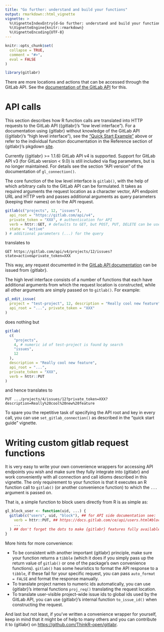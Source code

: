```yaml
---
title: "Go further: understand and build your functions"
output: rmarkdown::html_vignette
vignette: >
  %\VignetteIndexEntry{d-Go further: understand and build your functions}
  %\VignetteEngine{knitr::rmarkdown}
  %\VignetteEncoding{UTF-8}
---
```


```r
knitr::opts_chunk$set(
  collapse = TRUE,
  comment = "#>",
  eval = FALSE
)
```

```r
library(gitlabr)
```

There are more locations and actions that can be accessed through the GitLab API.
See the [documentation of the GitLab API](https://docs.gitlab.com/ce/api/) for this.

# API calls

This section describes how R function calls are translated into HTTP requests to the GitLab API ({gitlabr}'s "low level interface"). For a documentation using {gitlabr} without knowledge of the GitLab API ({gitlabr}'s "high level interface"), see the ["Quick Start Example"](#quick-start-example) above or refer to the individual function documentation in the Reference section of {gitlabr}'s pkgdown [site](https://thinkr-open.github.io/gitlabr/reference/index.html).

Currently ({gitlabr} >= 1.1.6) GitLab API v4 is supported. Support for GitLab API v3 (for GitLab version < 9.0) is still included via flag parameters, but is no longer maintained. For details see the section "API version" of the documentation of `gl_connection()`.

The core function of the low level interface is `gitlab()`, with the help of which arbitrary calls to the GitLab API can be formulated. It takes as required arguments the request location as a character vector, API endpoint URL and HTTP verb and passes additional arguments as query parameters (keeping their names) on to the API request.

```r
gitlab(c("projects", 12, "issues"),
  api_root = "https://gitlab.com/api/v4",
  private_token = "XXX", # authentication for API
  verb = httr::GET, # defaults to GET, but POST, PUT, DELETE can be used likewise
  state = "active"
) # additional parameters (...) for the query
```

translates to

```
GET https://gitlab.com/api/v4/projects/12/issues?state=active&private_token=XXX
```

This way, any request documented in the [GitLab API documentation](https://docs.gitlab.com/ce/api) can be issued from {gitlabr}.

The high level interface consists of a number of functions that each have additional arguments from which the request location is constructed, while all other arguments are simply passed on to `gitlab()`. For example:

```r
gl_edit_issue(
  project = "test-project", 12, description = "Really cool new feature",
  api_root = "...", private_token = "XXX"
)
```

does nothing but

```r
gitlab(
  c(
    "projects",
    4, # numeric id of test-project is found by search
    "issues",
    12
  ),
  description = "Really cool new feature",
  api_root = "...",
  private_token = "XXX",
  verb = httr::PUT
)
```

and hence translates to

```
PUT .../projects/4/issues/12?private_token=XXX?description=Really%20cool%20new%20feature
```

To spare you the repetitive task of specifying the API root and key in every call, you can use `set_gitlab_connection()` as described in the "quick start guide" vignette.

# Writing custom gitlab request functions

It is very easy to write your own convenience wrappers for accessing API endpoints you wish and make sure they fully integrate into {gitlabr} and work conveniently with all connection and call idioms described in this vignette.
The only requirement to your function is that it executes an R function call to `gitlab()` (or another convenience function) to which the `...` argument is passed on.

That is, a simple function to block users directly from R is as simple as:
```r
gl_block_user <- function(uid, ...) {
  gitlab(c("users", uid, "block"), ## for API side documentation see:
    verb = httr::PUT, ## https://docs.gitlab.com/ce/api/users.html#block-user
    ...
  ) ## don't forget the dots to make {gitlabr} features fully available
}
```

More hints for more convenience:

- To be consistent with another important {gitlabr} principle, make sure your function returns a `tibble` (which it does if you simply pass up the return value of `gitlab()` or one of the package's own convenience functions). 
`gitlab()` has some heuristics to format the API response to a `tibble`, if these fail for your specific request, you can pass `auto_format = FALSE` and format the response manually.
- To translate project names to numeric ids automatically, you can use {gitlabr}'s internal functions `proj_req()` translating the request location.
- To translate user-visible project-wide issue ids to global ids used by the GitLab API, you can use {gitlabr}'s internal function `to_issue_id()` when constructing the request.

And last but not least, if you've written a convenience wrapper for yourself, keep in mind that it might be of help to many others and you can contribute it to {gitlabr} on [https://github.com/ThinkR-open/gitlabr](https://github.com/ThinkR-open/gitlabr).
